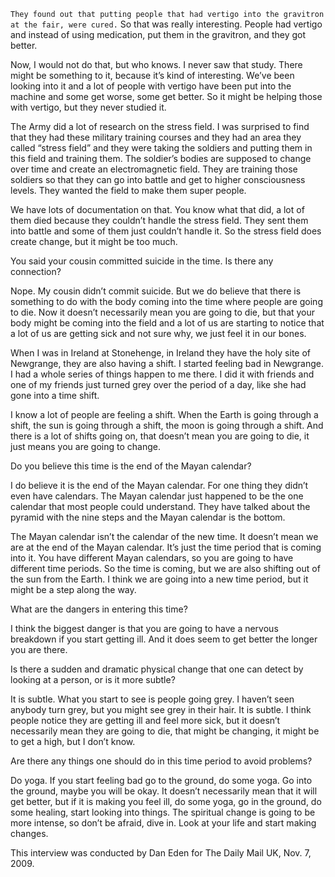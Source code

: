 
<div className={styles["Welcome"]}>

`They found out that putting people that had vertigo into the gravitron at the fair, were cured.` So that was really interesting. People had vertigo and instead of using medication, put them in the gravitron, and they got better.

Now, I would not do that, but who knows. I never saw that study. There might be something to it, because it’s kind of interesting. We’ve been looking into it and a lot of people with vertigo have been put into the machine and some get worse, some get better. So it might be helping those with vertigo, but they never studied it.

The Army did a lot of research on the stress field. I was surprised to find that they had these military training courses and they had an area they called “stress field” and they were taking the soldiers and putting them in this field and training them. The soldier’s bodies are supposed to change over time and create an electromagnetic field. They are training those soldiers so that they can go into battle and get to higher consciousness levels. They wanted the field to make them super people.

We have lots of documentation on that. You know what that did, a lot of them died because they couldn’t handle the stress field. They sent them into battle and some of them just couldn’t handle it. So the stress field does create change, but it might be too much.

You said your cousin committed suicide in the time. Is there any connection?

Nope. My cousin didn’t commit suicide. But we do believe that there is something to do with the body coming into the time where people are going to die. Now it doesn’t necessarily mean you are going to die, but that your body might be coming into the field and a lot of us are starting to notice that a lot of us are getting sick and not sure why, we just feel it in our bones.

When I was in Ireland at Stonehenge, in Ireland they have the holy site of Newgrange, they are also having a shift. I started feeling bad in Newgrange. I had a whole series of things happen to me there. I did it with friends and one of my friends just turned grey over the period of a day, like she had gone into a time shift.

I know a lot of people are feeling a shift. When the Earth is going through a shift, the sun is going through a shift, the moon is going through a shift. And there is a lot of shifts going on, that doesn’t mean you are going to die, it just means you are going to change.

Do you believe this time is the end of the Mayan calendar?

I do believe it is the end of the Mayan calendar. For one thing they didn’t even have calendars. The Mayan calendar just happened to be the one calendar that most people could understand. They have talked about the pyramid with the nine steps and the Mayan calendar is the bottom.

The Mayan calendar isn’t the calendar of the new time. It doesn’t mean we are at the end of the Mayan calendar. It’s just the time period that is coming into it. You have different Mayan calendars, so you are going to have different time periods. So the time is coming, but we are also shifting out of the sun from the Earth. I think we are going into a new time period, but it might be a step along the way.

What are the dangers in entering this time?

I think the biggest danger is that you are going to have a nervous breakdown if you start getting ill. And it does seem to get better the longer you are there.

Is there a sudden and dramatic physical change that one can detect by looking at a person, or is it more subtle?

It is subtle. What you start to see is people going grey. I haven’t seen anybody turn grey, but you might see grey in their hair. It is subtle. I think people notice they are getting ill and feel more sick, but it doesn’t necessarily mean they are going to die, that might be changing, it might be to get a high, but I don’t know.

Are there any things one should do in this time period to avoid problems?

Do yoga. If you start feeling bad go to the ground, do some yoga. Go into the ground, maybe you will be okay. It doesn’t necessarily mean that it will get better, but if it is making you feel ill, do some yoga, go in the ground, do some healing, start looking into things. The spiritual change is going to be more intense, so don’t be afraid, dive in. Look at your life and start making changes.

This interview was conducted by Dan Eden for The Daily Mail UK, Nov. 7, 2009.

</div>

